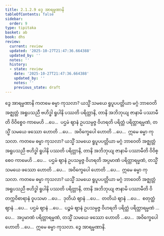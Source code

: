 ```yaml
---
title: 2.1.2.9 ဒွေ အာရမ္မဏာနိ
tableOfContents: false
sidebar:
  order: 9
type: tipitaka
basket: ab
book: dhs
review:
  current: review
  updated: '2025-10-27T21:47:36.664388'
  updated_by: ''
  notes: ''
  history:
  - state: review
    date: '2025-10-27T21:47:36.664388'
    updated_by: ''
    notes: ''
    previous_state: draft
---
```



<ReviewStatus review={frontmatter.review} showDetails={true} />

<HypothesisAnnotation frontmatter={frontmatter} />

<DynamicBreadcrumb />

<Paragraph number="637" type="center" book="dhs">
<Emphasis>ဒွေ အာရမ္မဏာနိ</Emphasis>
</Paragraph>

<Division number="211" book="dhs" e="ch" v="29" p="57">

<Paragraph number="638" book="dhs">
ကတမေ ဓမ္မာ ကုသလာ? ယသ္မိံ သမယေ ရူပူပပတ္တိယာ မဂ္ဂံ ဘာဝေတိ အဇ္ဈတ္တံ အရူပသညီ ဗဟိဒ္ဓါ ရူပါနိ ပဿတိ ပရိတ္တာနိ, တာနိ အဘိဘုယျ ဇာနာမိ ပဿာမီတိ ဝိဝိစ္စေဝ ကာမေဟိ …ပေ…  ပဌမံ ဈာနံ ဥပသမ္ပဇ္ဇ ဝိဟရတိ ပရိတ္တံ ပရိတ္တာရမ္မဏံ, တသ္မိံ သမယေ ဖဿော ဟောတိ …ပေ…  အဝိက္ခေပေါ ဟောတိ …ပေ…  ဣမေ ဓမ္မာ ကုသလာ.
</Paragraph>

</Division>
<Division number="212" book="dhs" e="ch" v="29" p="57">

<Paragraph number="639" book="dhs">
ကတမေ ဓမ္မာ ကုသလာ? ယသ္မိံ သမယေ ရူပူပပတ္တိယာ မဂ္ဂံ ဘာဝေတိ အဇ္ဈတ္တံ အရူပသညီ ဗဟိဒ္ဓါ ရူပါနိ ပဿတိ ပရိတ္တာနိ, တာနိ အဘိဘုယျ ဇာနာမိ ပဿာမီတိ ဝိဝိစ္စေဝ ကာမေဟိ …ပေ…  ပဌမံ ဈာနံ ဥပသမ္ပဇ္ဇ ဝိဟရတိ အပ္ပမာဏံ ပရိတ္တာရမ္မဏံ, တသ္မိံ သမယေ ဖဿော ဟောတိ …ပေ…  အဝိက္ခေပေါ ဟောတိ …ပေ…  ဣမေ ဓမ္မာ ကုသလာ.
</Paragraph>

</Division>
<Division number="213" book="dhs" e="ch" v="29" p="57">

<Paragraph number="640" book="dhs">
ကတမေ ဓမ္မာ ကုသလာ? ယသ္မိံ သမယေ ရူပူပပတ္တိယာ မဂ္ဂံ ဘာဝေတိ အဇ္ဈတ္တံ အရူပသညီ ဗဟိဒ္ဓါ ရူပါနိ ပဿတိ ပရိတ္တာနိ, တာနိ အဘိဘုယျ ဇာနာမိ ပဿာမီတိ ဝိတက္ကဝိစာရာနံ ဝူပသမာ …ပေ…  ဒုတိယံ ဈာနံ …ပေ…  တတိယံ ဈာနံ …ပေ…  စတုတ္ထံ ဈာနံ …ပေ…  ပဌမံ ဈာနံ …ပေ…  ပဉ္စမံ ဈာနံ ဥပသမ္ပဇ္ဇ ဝိဟရတိ ပရိတ္တံ ပရိတ္တာရမ္မဏံ …ပေ…  အပ္ပမာဏံ ပရိတ္တာရမ္မဏံ, တသ္မိံ သမယေ ဖဿော ဟောတိ …ပေ…  အဝိက္ခေပေါ ဟောတိ …ပေ…  ဣမေ ဓမ္မာ ကုသလာ.

</Paragraph>
</Division>

<Paragraph number="641" type="center" book="dhs">
ဒွေ အာရမ္မဏာနိ.
</Paragraph>
